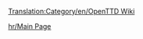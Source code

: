 [[Translation:Category/en/OpenTTD Wiki]]

{{en/Bilingual box| Hr
| ---.
| ''This category contains material relating to various administration aspects of the OpenTTD Wiki.''}}


[[hr/Main Page]]